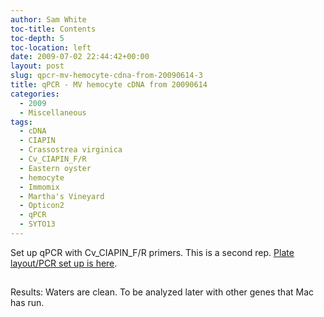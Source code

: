 ```yaml
---
author: Sam White
toc-title: Contents
toc-depth: 5
toc-location: left
date: 2009-07-02 22:44:42+00:00
layout: post
slug: qpcr-mv-hemocyte-cdna-from-20090614-3
title: qPCR - MV hemocyte cDNA from 20090614
categories:
  - 2009
  - Miscellaneous
tags:
  - cDNA
  - CIAPIN
  - Crassostrea virginica
  - Cv_CIAPIN_F/R
  - Eastern oyster
  - hemocyte
  - Immomix
  - Martha's Vineyard
  - Opticon2
  - qPCR
  - SYTO13
---
```


Set up qPCR with Cv_CIAPIN_F/R primers. This is a second rep. [Plate layout/PCR set up is here](https://eagle.fish.washington.edu/Arabidopsis/Notebook%20Workup%20Files/20090702-01.jpg).



## 



Results: Waters are clean. To be analyzed later with other genes that Mac has run.
